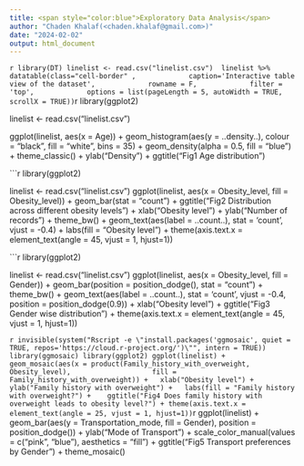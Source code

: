 ---
title: <span style="color:blue">Exploratory Data Analysis</span>
author: "Chaden Khalaf(<chaden.khalaf@gmail.com>)"
date: "2024-02-02"
output: html_document
---
```{r echo=FALSE, warning=FALSE}
library(DT)
linelist <- read.csv("linelist.csv") 
linelist %>% 
  datatable(class="cell-border" ,
            caption='Interactive table view of the dataset',
            rowname = F,
            filter = 'top',
            options = list(pageLength = 5, autoWidth = TRUE, scrollX = TRUE))
```{r echo=FALSE, warning=FALSE, fig.cap = "To show the distribution of the Age of the participants of the dataset, a density plot has been used. As it can be seen, major chunk of the sample belongs to the very youth category as a huge proportion lies between the age of 18 and 27 years."}

library(ggplot2)

linelist <- read.csv("linelist.csv") 

ggplot(linelist, aes(x = Age)) + 
  geom_histogram(aes(y = ..density..), colour = "black", fill = "white", bins = 35) +
  geom_density(alpha = 0.5, fill = "blue") + 
  theme_classic() + 
  ylab("Density") +
  ggtitle("Fig1 Age distribution")

```{r echo=FALSE, warning=FALSE, fig.cap = "Interestingly, the dataset contains information about all the obesity levels quite uniformly. Here the most striking thing is that the people belonging to the Normal Weight category only constitutes about 13% of the whole sample. This clearly states that there is an urgent need for implementing strategies to promote healthy lifestyles."}

library(ggplot2)

linelist <- read.csv("linelist.csv") 
ggplot(linelist, aes(x = Obesity_level, fill = Obesity_level)) + geom_bar(stat = "count") + ggtitle("Fig2 Distribution across different obesity levels") + xlab("Obesity level") + ylab("Number of records") + theme_bw() + geom_text(aes(label = ..count..), stat = 'count', vjust = -0.4) + labs(fill = "Obesity level") + theme(axis.text.x = element_text(angle = 45, vjust = 1, hjust=1))


```{r echo=FALSE, warning=FALSE, fig.cap = "The above plot clearly suggests that most number of males belong to the “Obesity type 2” category, whereas more females belong to the maximum level of Obesity. Interestingly, the difference in numbers is not considerable in the “Normal Weight” category."}

library(ggplot2)

linelist <- read.csv("linelist.csv") 
ggplot(linelist, aes(x = Obesity_level, fill = Gender)) + geom_bar(position = position_dodge(), stat = "count") + theme_bw() + geom_text(aes(label = ..count..), stat = 'count', vjust = -0.4, position = position_dodge(0.9)) + xlab("Obesity level") + ggtitle("Fig3 Gender wise distribution") + theme(axis.text.x = element_text(angle = 45, vjust = 1, hjust=1))

```{r echo=FALSE, warning=FALSE, message=FALSE, fig.cap = "Most of the people who were either Overweight or Obese had family history with Overweight, as suggested by the Mosaic plot. Now, this is a very crucial information which suggests that there is some relation between the family history and the current physical condition of a person."}
invisible(system("Rscript -e \"install.packages('ggmosaic', quiet = TRUE, repos='https://cloud.r-project.org/')\"", intern = TRUE))
library(ggmosaic)
library(ggplot2)
ggplot(linelist) +
  geom_mosaic(aes(x = product(Family_history_with_overweight, Obesity_level), 
                  fill = Family_history_with_overweight)) +
  xlab("Obesity level") + ylab("Family history with overweight") +
  labs(fill = "Family history with overweight?") + 
  ggtitle("Fig4 Does family history with overweight leads to obesity level?") + theme(axis.text.x = element_text(angle = 25, vjust = 1, hjust=1))
```{r echo=FALSE, warning=FALSE, message=FALSE, fig.cap = "The above chart might provide an insight on what could be the reason behind the ever-increasing issue. As it can be seen, very few people prefer “Walking” or riding a bike for travelling. Most of the people prefer Public transportation or Automobile modes of transportation."}
ggplot(linelist) +
  geom_bar(aes(y = Transportation_mode,
               fill = Gender),
           position = position_dodge()) + ylab("Mode of Transport") +
  scale_color_manual(values = c("pink", "blue"), aesthetics = "fill") +
  ggtitle("Fig5 Transport preferences by Gender") + theme_mosaic()

